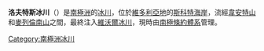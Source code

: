 {{coord|77|33|S|162|47|E|source:GNIS|display=title}}

'''洛夫特斯冰川'''（{{lang-en|Loftus Glacier}}）是[[南極洲|南極洲]]的[[冰川|冰川]]，位於[[維多利亞地|維多利亞地]]的[[斯科特海岸|斯科特海岸]]，流經[[韋安特山|韋安特山]]和[[麥列倫南山|麥列倫南山]]之間，最終注入[[維沃爾冰川|維沃爾冰川]]，現時由[[南極條約體系|南極條約體系]]管理。

{{DEFAULTSORT:Loftus Glacier}}
[[Category:南極洲冰川|Category:南極洲冰川]]


{{ScottCoast-geo-stub}}